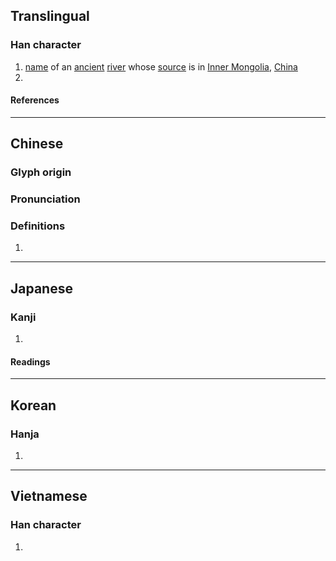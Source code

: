{{character info/new}}
==Translingual==

===Han character===
{{Han char|rn=85|rad=水|as=09|sn=12|four=34127|canj=EJBJ|ids=⿰氵南}}

# [[name]] of an [[ancient]] [[river]] whose [[source]] is in [[Inner Mongolia]], [[China]]
# {{surname|lang=zh}}

====References====
{{Han ref|kx=0638.200|dkj=17878|dj=1045.110|hdz=31670.010|uh=6E73}}

----

==Chinese==
{{zh-forms}}

===Glyph origin===
{{Han etym}}

===Pronunciation===
{{zh-pron
|m=nǎn
|c=naam5
|h=pfs=
|md=
|mn=
|w=
|mc=y
|oc=y
|cat=
}}

===Definitions===
{{zh-hanzi}}

# {{rfdef|lang=zh}}

----

==Japanese==

===Kanji===
{{ja-kanji|grade=|rs=水09}}

# {{defn|lang=ja|sort=水09}}

====Readings====
{{ja-readings
|on=だん, なん
}}

----

==Korean==

===Hanja===
{{ko-hanja|남}}

# {{defn|lang=ko|sort=水09}}

----

==Vietnamese==

===Han character===
{{vi-readings|rs=水09|reading=nươm}}

# {{defn|lang=vi|sort=水09}}